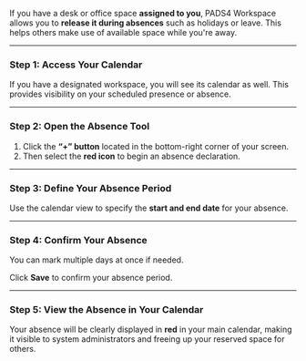 If you have a desk or office space **assigned to you**, PADS4 Workspace allows you to **release it during absences** such as holidays or leave. This helps others make use of available space while you're away.

---

### **Step 1: Access Your Calendar**

If you have a designated workspace, you will see its calendar as well. This provides visibility on your scheduled presence or absence.

---

### **Step 2: Open the Absence Tool**

1. Click the **“+” button** located in the bottom-right corner of your screen.  
2. Then select the **red icon** to begin an absence declaration.

---

### **Step 3: Define Your Absence Period**

Use the calendar view to specify the **start and end date** for your absence.

---

### **Step 4: Confirm Your Absence**

You can mark multiple days at once if needed.

Click **Save** to confirm your absence period.

---

### **Step 5: View the Absence in Your Calendar**

Your absence will be clearly displayed in **red** in your main calendar, making it visible to system administrators and freeing up your reserved space for others.
